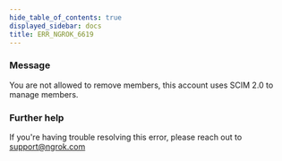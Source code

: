 ```yaml
---
hide_table_of_contents: true
displayed_sidebar: docs
title: ERR_NGROK_6619
---
```


### Message

You are not allowed to remove members, this account uses SCIM 2.0 to manage members.

### Further help

If you're having trouble resolving this error, please reach out to [support@ngrok.com](mailto:support@ngrok.com?subject=Help%20with%20ERR_NGROK_6619)
